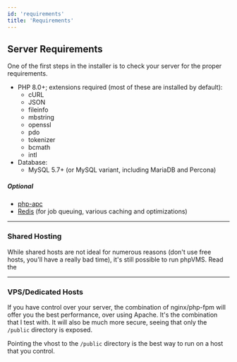 ```yaml
---
id: 'requirements'
title: 'Requirements'
---
```


## Server Requirements

One of the first steps in the installer is to check your server for the proper requirements.

- PHP 8.0+; extensions required (most of these are installed by default):
  - cURL
  - JSON
  - fileinfo
  - mbstring
  - openssl
  - pdo
  - tokenizer
  - bcmath
  - intl
- Database:
  - MySQL 5.7+ (or MySQL variant, including MariaDB and Percona)

##### Optional

- [php-apc](http://php.net/manual/en/book.apc.php)
- [Redis](https://redis.io) (for job queuing, various caching and optimizations)

---

### Shared Hosting

While shared hosts are not ideal for numerous reasons (don't use free hosts, you'll have
a really bad time), it's still possible to run phpVMS. Read the 

---

### VPS/Dedicated Hosts

If you have control over your server, the combination of nginx/php-fpm will offer you
the best performance, over using Apache. It's the combination that I test with.
It will also be much more secure, seeing that only the `/public` directory is exposed.

Pointing the vhost to the `/public` directory is the best way to run on a host that you
control.
